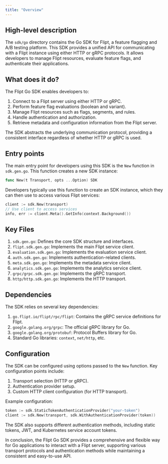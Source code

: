 ```yaml
---
title: "Overview"
---
```


## High-level description
The `sdk/go` directory contains the Go SDK for Flipt, a feature flagging and A/B testing platform. This SDK provides a unified API for communicating with a Flipt instance using either HTTP or gRPC protocols. It allows developers to manage Flipt resources, evaluate feature flags, and authenticate their applications.

## What does it do?
The Flipt Go SDK enables developers to:
1. Connect to a Flipt server using either HTTP or gRPC.
2. Perform feature flag evaluations (boolean and variant).
3. Manage Flipt resources such as flags, segments, and rules.
4. Handle authentication and authorization.
5. Retrieve metadata and configuration information from the Flipt server.

The SDK abstracts the underlying communication protocol, providing a consistent interface regardless of whether HTTP or gRPC is used.

## Entry points
The main entry point for developers using this SDK is the `New` function in `sdk.gen.go`. This function creates a new SDK instance:

```go
func New(t Transport, opts ...Option) SDK
```

Developers typically use this function to create an SDK instance, which they can then use to access various Flipt services:

```go
client := sdk.New(transport)
// Use client to access services
info, err := client.Meta().GetInfo(context.Background())
```

## Key Files
1. `sdk.gen.go`: Defines the core SDK structure and interfaces.
2. `flipt.sdk.gen.go`: Implements the main Flipt service client.
3. `evaluation.sdk.gen.go`: Implements the evaluation service client.
4. `auth.sdk.gen.go`: Implements authentication-related clients.
5. `meta.sdk.gen.go`: Implements the metadata service client.
6. `analytics.sdk.gen.go`: Implements the analytics service client.
7. `grpc/grpc.sdk.gen.go`: Implements the gRPC transport.
8. `http/http.sdk.gen.go`: Implements the HTTP transport.

## Dependencies
The SDK relies on several key dependencies:

1. `go.flipt.io/flipt/rpc/flipt`: Contains the gRPC service definitions for Flipt.
2. `google.golang.org/grpc`: The official gRPC library for Go.
3. `google.golang.org/protobuf`: Protocol Buffers library for Go.
4. Standard Go libraries: `context`, `net/http`, etc.

## Configuration
The SDK can be configured using options passed to the `New` function. Key configuration points include:

1. Transport selection (HTTP or gRPC).
2. Authentication provider setup.
3. Custom HTTP client configuration (for HTTP transport).

Example configuration:

```go
token := sdk.StaticTokenAuthenticationProvider("your-token")
client := sdk.New(transport, sdk.WithAuthenticationProvider(token))
```

The SDK also supports different authentication methods, including static tokens, JWT, and Kubernetes service account tokens.

In conclusion, the Flipt Go SDK provides a comprehensive and flexible way for Go applications to interact with a Flipt server, supporting various transport protocols and authentication methods while maintaining a consistent and easy-to-use API.
